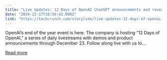 ```yaml
---
title: "Live Updates: 12 Days of OpenAI ChatGPT announcements and reveals"
date: "2024-12-17T16:56:42.000Z"
link: "https://techcrunch.com/storyline/live-updates-12-days-of-openai-chatgpt-announcements-and-reveals/"
---
```


OpenAI’s end of the year event is here. The company is hosting “12 Days of OpenAI,” a series of daily livestreams with demos and product announcements through December 23. Follow along live with us to...

[Read more](https://techcrunch.com/storyline/live-updates-12-days-of-openai-chatgpt-announcements-and-reveals/)
